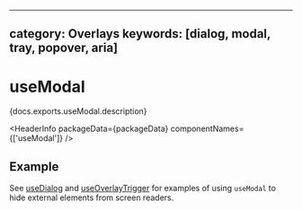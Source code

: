 <!-- Copyright 2020 Adobe. All rights reserved.
This file is licensed to you under the Apache License, Version 2.0 (the "License");
you may not use this file except in compliance with the License. You may obtain a copy
of the License at http://www.apache.org/licenses/LICENSE-2.0
Unless required by applicable law or agreed to in writing, software distributed under
the License is distributed on an "AS IS" BASIS, WITHOUT WARRANTIES OR REPRESENTATIONS
OF ANY KIND, either express or implied. See the License for the specific language
governing permissions and limitations under the License. -->



---
category: Overlays
keywords: [dialog, modal, tray, popover, aria]
---

# useModal

<p>{docs.exports.useModal.description}</p>

<HeaderInfo
  packageData={packageData}
  componentNames={['useModal']} />

## Example

See [useDialog](useDialog.html#example) and [useOverlayTrigger](useOverlayTrigger.html#example) for examples of using
`useModal` to hide external elements from screen readers.
